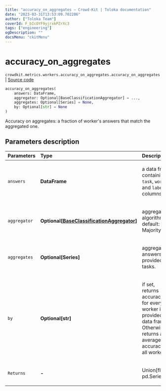 ```yaml
---
title: "accuracy_on_aggregates — Crowd-Kit | Toloka documentation"
date: "2023-03-31T13:53:09.702286"
author: ["Toloka Team"]
coverId: F_bIcOYF9yjrxkPZrXc3
tags: ["engineering"]
ogDescription: ""
docsMenu: "ckitMenu"
---
```


# accuracy_on_aggregates

`crowdkit.metrics.workers.accuracy_on_aggregates.accuracy_on_aggregates` | [Source code](https://github.com/Toloka/crowd-kit/blob/v1.2.1/crowdkit/metrics/workers/accuracy_on_aggregates.py#L13)

```python
accuracy_on_aggregates(
    answers: DataFrame,
    aggregator: Optional[BaseClassificationAggregator] = ...,
    aggregates: Optional[Series] = None,
    by: Optional[str] = None
)
```

Accuracy on aggregates: a fraction of worker's answers that match the aggregated one.

## Parameters description

| Parameters | Type | Description |
| :----------| :----| :-----------|
`answers`|**DataFrame**|<p>a data frame containing `task`, `worker` and `label` columns.</p>
`aggregator`|**Optional\[[BaseClassificationAggregator](/docs/crowd-kit/reference/crowdkit.aggregation.base.BaseClassificationAggregator)\]**|<p>aggregation algorithm. default: MajorityVote</p>
`aggregates`|**Optional\[Series\]**|<p>aggregated answers for provided tasks.</p>
`by`|**Optional\[str\]**|<p>if set, returns accuracies for every worker in provided data frame. Otherwise, returns an average accuracy of all workers.</p>
`Returns`|**-**|<p>Union[float, pd.Series]</p>